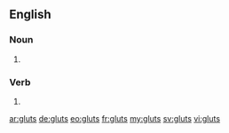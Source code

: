 ==English==

===Noun===
{{head|en|noun plural form}}

# {{plural of|glut|lang=en}}

===Verb===
{{head|en|verb form}}

# {{en-third-person singular of|glut}}

[[ar:gluts]]
[[de:gluts]]
[[eo:gluts]]
[[fr:gluts]]
[[my:gluts]]
[[sv:gluts]]
[[vi:gluts]]